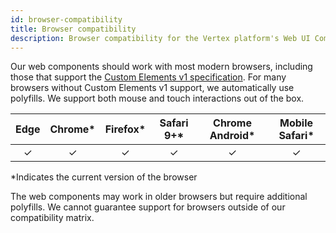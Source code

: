 ```yaml
---
id: browser-compatibility
title: Browser compatibility
description: Browser compatibility for the Vertex platform's Web UI Components.
---
```


Our web components should work with most modern browsers, including those that support the [Custom Elements v1 specification](https://developers.google.com/web/fundamentals/web-components/customelements). For many browsers without Custom Elements v1 support, we automatically use polyfills. We support both mouse and touch interactions out of the box.

| Edge | Chrome\* | Firefox\* | Safari 9+\* | Chrome Android\* | Mobile Safari\* |
| :--: | :------: | :-------: | :---------: | :--------------: | :-------------: |
|  ✓   |    ✓     |     ✓     |      ✓      |        ✓         |        ✓        |

\*Indicates the current version of the browser

The web components may work in older browsers but require additional polyfills. We cannot guarantee support for browsers outside of our compatibility matrix.

